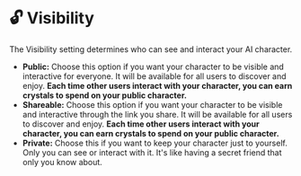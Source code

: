 # 🔓 Visibility

The Visibility setting determines who can see and interact your AI character.

- **Public:** Choose this option if you want your character to be visible and interactive for everyone. It will be available for all users to discover and enjoy. **Each time other users interact with your character, you can earn crystals to spend on your public character.**
- **Shareable:** Choose this option if you want your character to be visible and interactive through the link you share. It will be available for all users to discover and enjoy. **Each time other users interact with your character, you can earn crystals to spend on your public character.**
- **Private:** Choose this if you want to keep your character just to yourself. Only you can see or interact with it. It's like having a secret friend that only you know about.
